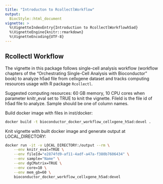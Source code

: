 ```yaml
---
title: "Introducton to RcollectlWorkflow"
output:
  BiocStyle::html_document
vignette: >
  %\VignetteIndexEntry{Introduction to RcollectlWorkflowh5ad}
  %\VignetteEngine{knitr::rmarkdown}
  %\VignetteEncoding{UTF-8}
---
```


## Rcollectl Workflow

The vignette in this package follows single-cell analysis workflow (workflow chapters of the “Orchestrating Single-Cell Analysis with Bioconductor” book) to analyze h5ad file from cellxgene dataset and tracks computing resources usage with R package `Rcollectl`.

Suggested computing resources: 60 GB memory, 10 CPU cores when parameter knitr_eval set to TRUE to knit the vignette. FileId is the file id of h5ad file to analyze. Sample should be one of column names.

Build docker image with files in inst/docker:
```bash
docker build -t bioconductor_docker_workflow_cellxgene_h5ad:devel .
```

Knit vignette with built docker image and generate output at LOCAL_DIRECTORY:
```bash
docker run -it -v LOCAL_DIRECTORY:/output --rm \
    --env knitr_eval=TRUE \
    --env fileId="e2874fd9-af11-4adf-a47a-f380b7606434" \
    --env sample="Name" \
    --env dgCMatrix=TRUE \
    --env core=10 \
    --env mem_gb=60 \
    bioconductor_docker_workflow_cellxgene_h5ad:devel
```